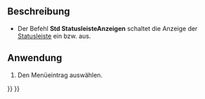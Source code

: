 <languages/>

{{Docnav/de
|[[Std_SelForward/de|AuswahlVorwärts]]
|
|[[Std_View_Menu/de|Std Menü Ansicht]]
|IconL=Std_SelForward.svg
|IconR=
|IconC=Freecad.svg
}}

<!--Empty=1 to suppress icon-->
{{GuiCommand/de
|Name=Std ViewStatusBar
|Name/de=Std StatusleisteAnzeigen
|Empty=1
|MenuLocation=Ansicht → Statusleiste
|Workbenches=Alle
}}

<span id="Description"></span>
==Beschreibung==

* Der Befehl '''Std StatusleisteAnzeigen''' schaltet die Anzeige der [[Status_bar/de|Statusleiste]] ein bzw. aus.

<span id="Usage"></span>
==Anwendung==

# Den Menüeintrag {{MenuCommand|Ansicht → Statusleiste}} auswählen.


{{Docnav/de
|[[Std_SelForward/de|AuswahlVorwärts]]
|
|[[Std_View_Menu/de|Std Menü Ansicht]]
|IconL=Std_SelForward.svg
|IconR=
|IconC=Freecad.svg
}}

{{Std_Base_navi{{#translation:}}}}
{{Userdocnavi{{#translation:}}}}